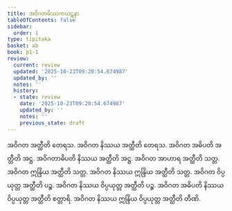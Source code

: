 ```yaml
---
title: အဝိဂတမိဿကဃဋနာ
tableOfContents: false
sidebar:
  order: 1
type: tipitaka
basket: ab
book: p1-1
review:
  current: review
  updated: '2025-10-23T09:20:54.674987'
  updated_by: ''
  notes: ''
  history:
  - state: review
    date: '2025-10-23T09:20:54.674987'
    updated_by: ''
    notes: ''
    previous_state: draft
---
```



<ReviewStatus review={frontmatter.review} showDetails={true} />

<HypothesisAnnotation frontmatter={frontmatter} />

<DynamicBreadcrumb />

<Division number="388" book="p1-1" e="ch" v="36" p="127">

<Paragraph number="1153" book="p1-1">
အဝိဂတ အတ္ထီတိ တေရသ. အဝိဂတ နိဿယ အတ္ထီတိ တေရသ. အဝိဂတ အဓိပတိ အတ္ထီတိ အဋ္ဌ. အဝိဂတာဓိပတိ နိဿယ အတ္ထီတိ အဋ္ဌ. အဝိဂတ အာဟာရ အတ္ထီတိ သတ္တ. အဝိဂတ ဣန္ဒြိယ အတ္ထီတိ သတ္တ. အဝိဂတ နိဿယ ဣန္ဒြိယ အတ္ထီတိ သတ္တ. အဝိဂတ ဝိပ္ပယုတ္တ အတ္ထီတိ ပဉ္စ. အဝိဂတ နိဿယ ဝိပ္ပယုတ္တ အတ္ထီတိ ပဉ္စ. အဝိဂတ အဓိပတိ နိဿယ ဝိပ္ပယုတ္တ အတ္ထီတိ စတ္တာရိ. အဝိဂတ နိဿယ ဣန္ဒြိယ ဝိပ္ပယုတ္တ အတ္ထီတိ တီဏိ.
</Paragraph>
</Division>